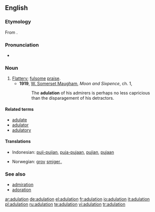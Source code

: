 ==English==

===Etymology===
From {{L.}} {{term|adulatio|adulātio|flattery}}.

===Pronunciation===
* {{a|UK}} {{IPA|/ˈædˌjʊu.leɪ.ʃǝn/}} {{SAMPA|/"{d%ju:.leI.S@n/}}
*: {{Rhymes|eɪʃǝn}}

===Noun===
{{en-noun}}

# [[flattery|Flattery]]; [[fulsome]] [[praise]].
#*'''1919''', [[w:William Somerset Maugham|W. Somerset Maugham]], ''Moon and Sixpence'', ch. 1,
#*:The '''adulation''' of his admirers is perhaps no less capricious than the disparagement of his detractors.

====Related terms====
*[[adulate]]
*[[adulator]]
*[[adulatory]]

====Translations====
{{trans-top|Flattery; fulsome praise}}
* Indonesian: [[puji|puji-pujian]], [[puja|puja-pujaan]], [[puji|pujian]], [[puja|pujaan]]
{{trans-mid}}
* Norwegian: [[grov#Norwegian|grov]] [[smiger#Norwegian|smiger]],, {{t-|no|smisking|c}}
{{trans-bottom}}

===See also===
*[[admiration]]
*[[adoration]]

[[ar:adulation]]
[[de:adulation]]
[[el:adulation]]
[[fr:adulation]]
[[io:adulation]]
[[it:adulation]]
[[pl:adulation]]
[[ru:adulation]]
[[te:adulation]]
[[vi:adulation]]
[[tr:adulation]]